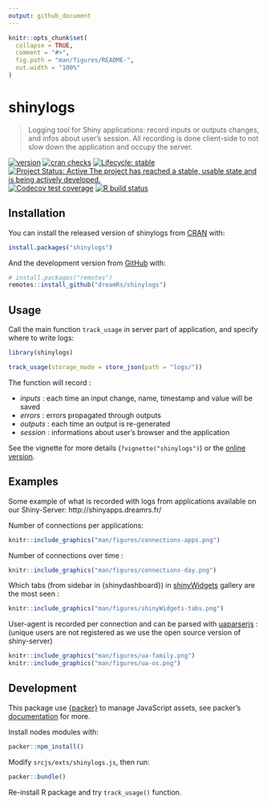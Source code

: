 ```yaml
---
output: github_document
---
```


<!-- README.md is generated from README.Rmd. Please edit that file -->

```r
knitr::opts_chunk$set(
  collapse = TRUE,
  comment = "#>",
  fig.path = "man/figures/README-",
  out.width = "100%"
)
```

# shinylogs

> Logging tool for Shiny applications: record inputs or outputs changes, and infos about user's session. All recording is done client-side to not slow down the application and occupy the server.

<!-- badges: start -->
[![version](http://www.r-pkg.org/badges/version/shinylogs)](https://CRAN.R-project.org/package=shinylogs)
[![cran checks](https://cranchecks.info/badges/worst/shinylogs)](https://cranchecks.info/pkgs/shinylogs)
[![Lifecycle: stable](https://img.shields.io/badge/lifecycle-stable-brightgreen.svg)](https://lifecycle.r-lib.org/articles/stages.html)
[![Project Status: Active The project has reached a stable, usable state and is being actively developed.](https://www.repostatus.org/badges/latest/active.svg)](https://www.repostatus.org/#active)
[![Codecov test coverage](https://codecov.io/gh/dreamRs/shinylogs/branch/master/graph/badge.svg)](https://app.codecov.io/gh/dreamRs/shinylogs?branch=master)
[![R build status](https://github.com/dreamRs/shinylogs/workflows/R-CMD-check/badge.svg)](https://github.com/dreamRs/shinylogs/actions)
<!-- badges: end -->



## Installation

You can install the released version of shinylogs from [CRAN](https://CRAN.R-project.org/package=shinylogs) with:

```r
install.packages("shinylogs")
```

And the development version from [GitHub](https://github.com/dreamRs/shinylogs) with:

```r
# install.packages("remotes")
remotes::install_github("dreamRs/shinylogs")
```


## Usage

Call the main function `track_usage` in server part of application, and specify where to write logs:

```r
library(shinylogs)

track_usage(storage_mode = store_json(path = "logs/"))
```

The function will record : 

* *inputs* : each time an input change, name, timestamp and value will be saved
* *errors* : errors propagated through outputs
* *outputs* : each time an output is re-generated
* *session* : informations about user's browser and the application

See the vignette for more details (` ?vignette("shinylogs")`) or the [online version](https://dreamrs.github.io/shinylogs/articles/shinylogs.html).


## Examples

Some example of what is recorded with logs from applications available on our Shiny-Server: http://shinyapps.dreamrs.fr/


Number of connections per applications:

```r
knitr::include_graphics("man/figures/connections-apps.png")
```


Number of connections over time :

```r
knitr::include_graphics("man/figures/connections-day.png")
```


Which tabs (from sidebar in {shinydashboard}) in [shinyWidgets](https://github.com/dreamRs/shinyWidgets) gallery are the most seen : 

```r
knitr::include_graphics("man/figures/shinyWidgets-tabs.png")
```


User-agent is recorded per connection and can be parsed with [uaparserjs](https://github.com/hrbrmstr/uaparserjs) :
(unique users are not registered as we use the open source version of shiny-server)

```r
knitr::include_graphics("man/figures/ua-family.png")
knitr::include_graphics("man/figures/ua-os.png")
```


## Development

This package use [{packer}](https://github.com/JohnCoene/packer) to manage JavaScript assets, see packer's [documentation](https://packer.john-coene.com/#/) for more.

Install nodes modules with:

```r
packer::npm_install()
```

Modify `srcjs/exts/shinylogs.js`, then run:

```r
packer::bundle()
```

Re-install R package and try `track_usage()` function.
